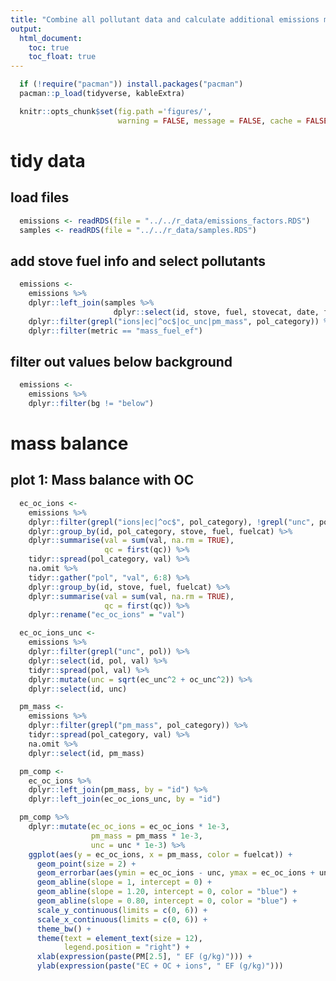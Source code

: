 ```yaml
---
title: "Combine all pollutant data and calculate additional emissions metrics"
output:
  html_document:
    toc: true
    toc_float: true
---
```


```r
  if (!require("pacman")) install.packages("pacman")
  pacman::p_load(tidyverse, kableExtra)
```

```r
  knitr::opts_chunk$set(fig.path ='figures/',
                        warning = FALSE, message = FALSE, cache = FALSE)
```

# tidy data

## load files

```r
  emissions <- readRDS(file = "../../r_data/emissions_factors.RDS")
  samples <- readRDS(file = "../../r_data/samples.RDS")
```

## add stove fuel info and select pollutants

```r
  emissions <-
    emissions %>%
    dplyr::left_join(samples %>%
                       dplyr::select(id, stove, fuel, stovecat, date, fuelcat), by = "id") %>%
    dplyr::filter(grepl("ions|ec|^oc$|oc_unc|pm_mass", pol_category)) %>%
    dplyr::filter(metric == "mass_fuel_ef")
```

## filter out values below background

```r
  emissions <-
    emissions %>%
    dplyr::filter(bg != "below")
```

# mass balance

## plot 1: Mass balance with OC

```r
  ec_oc_ions <-
    emissions %>%
    dplyr::filter(grepl("ions|ec|^oc$", pol_category), !grepl("unc", pol)) %>%
    dplyr::group_by(id, pol_category, stove, fuel, fuelcat) %>%
    dplyr::summarise(val = sum(val, na.rm = TRUE),
                     qc = first(qc)) %>%
    tidyr::spread(pol_category, val) %>%
    na.omit %>%
    tidyr::gather("pol", "val", 6:8) %>%
    dplyr::group_by(id, stove, fuel, fuelcat) %>%
    dplyr::summarise(val = sum(val, na.rm = TRUE),
                     qc = first(qc)) %>%
    dplyr::rename("ec_oc_ions" = "val")
```

```r
  ec_oc_ions_unc <-
    emissions %>%
    dplyr::filter(grepl("unc", pol)) %>%
    dplyr::select(id, pol, val) %>%
    tidyr::spread(pol, val) %>%
    dplyr::mutate(unc = sqrt(ec_unc^2 + oc_unc^2)) %>%
    dplyr::select(id, unc)
```

```r
  pm_mass <-
    emissions %>%
    dplyr::filter(grepl("pm_mass", pol_category)) %>%
    tidyr::spread(pol_category, val) %>%
    na.omit %>%
    dplyr::select(id, pm_mass) 
```

```r
  pm_comp <-
    ec_oc_ions %>%
    dplyr::left_join(pm_mass, by = "id") %>%
    dplyr::left_join(ec_oc_ions_unc, by = "id")
```

```r
  pm_comp %>%
    dplyr::mutate(ec_oc_ions = ec_oc_ions * 1e-3,
                  pm_mass = pm_mass * 1e-3,
                  unc = unc * 1e-3) %>%
    ggplot(aes(y = ec_oc_ions, x = pm_mass, color = fuelcat)) +
      geom_point(size = 2) +
      geom_errorbar(aes(ymin = ec_oc_ions - unc, ymax = ec_oc_ions + unc)) +
      geom_abline(slope = 1, intercept = 0) +
      geom_abline(slope = 1.20, intercept = 0, color = "blue") +
      geom_abline(slope = 0.80, intercept = 0, color = "blue") +
      scale_y_continuous(limits = c(0, 6)) +
      scale_x_continuous(limits = c(0, 6)) +
      theme_bw() +
      theme(text = element_text(size = 12),
            legend.position = "right") +
      xlab(expression(paste(PM[2.5], " EF (g/kg)"))) +
      ylab(expression(paste("EC + OC + ions", " EF (g/kg)")))
```